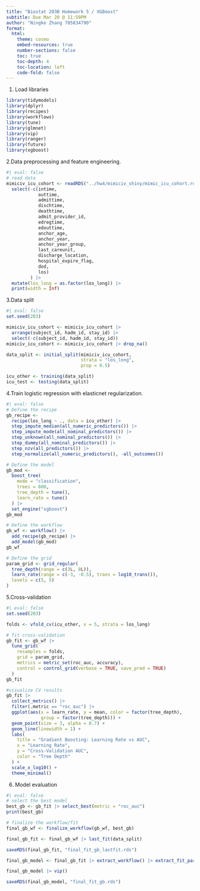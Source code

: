 ```yaml
---
title: "Biostat 203B Homework 5 / XGBoost"
subtitle: Due Mar 20 @ 11:59PM
author: "Ningke Zhang 705834790"
format:
  html:
    theme: cosmo
    embed-resources: true
    number-sections: false
    toc: true
    toc-depth: 4
    toc-location: left
    code-fold: false
---
```


1. Load libraries
```r
library(tidymodels)
library(dplyr)
library(recipes)
library(workflows)
library(tune)
library(glmnet)
library(vip)
library(ranger)
library(future)
library(xgboost)
```
2.Data preprocessing and feature engineering.
```r
#| eval: false
# read data
mimiciv_icu_cohort <- readRDS("../hw4/mimiciv_shiny/mimic_icu_cohort.rds") |>
  select(-c(intime, 
            outtime, 
            admittime,
            dischtime,
            deathtime,
            admit_provider_id,
            edregtime,
            edouttime,
            anchor_age,
            anchor_year,
            anchor_year_group,
            last_careunit,
            discharge_location,
            hospital_expire_flag,
            dod,
            los)
         ) |>
  mutate(los_long = as.factor(los_long)) |>
  print(width = Inf)
```
3.Data split
```r
#| eval: false
set.seed(203)

mimiciv_icu_cohort <- mimiciv_icu_cohort |>
  arrange(subject_id, hadm_id, stay_id) |>
  select(-c(subject_id, hadm_id, stay_id))
mimiciv_icu_cohort <- mimiciv_icu_cohort |> drop_na()

data_split <- initial_split(mimiciv_icu_cohort, 
                            strata = "los_long", 
                            prop = 0.5)

icu_other <- training(data_split)
icu_test <- testing(data_split)
```
4.Train logistic regression with elasticnet regularization.
```r
#| eval: false
# Define the recipe
gb_recipe <- 
  recipe(los_long ~ ., data = icu_other) |>
  step_impute_median(all_numeric_predictors()) |>
  step_impute_mode(all_nominal_predictors()) |>
  step_unknown(all_nominal_predictors()) |>
  step_dummy(all_nominal_predictors()) |>
  step_nzv(all_predictors()) |>  
  step_normalize(all_numeric_predictors(), -all_outcomes())

# Define the model
gb_mod <-
  boost_tree(
    mode = "classification",
    trees = 600, 
    tree_depth = tune(),
    learn_rate = tune()
  ) |> 
  set_engine("xgboost")
gb_mod

# Define the workflow
gb_wf <- workflow() |>
  add_recipe(gb_recipe) |>
  add_model(gb_mod)
gb_wf

# Define the grid
param_grid <- grid_regular(
  tree_depth(range = c(3L, 8L)),  
  learn_rate(range = c(-3, -0.5), trans = log10_trans()),
  levels = c(5, 5)
)
```
5.Cross-validation
```r
#| eval: false
set.seed(203)

folds <- vfold_cv(icu_other, v = 5, strata = los_long)

# fit cross-validation
gb_fit <- gb_wf |>
  tune_grid(
    resamples = folds,
    grid = param_grid,
    metrics = metric_set(roc_auc, accuracy),
    control = control_grid(verbose = TRUE, save_pred = TRUE)
  )
gb_fit

#visualize CV results
gb_fit |>
  collect_metrics() |> 
  filter(.metric == "roc_auc") |>
  ggplot(aes(x = learn_rate, y = mean, color = factor(tree_depth), 
             group = factor(tree_depth))) +
  geom_point(size = 3, alpha = 0.7) + 
  geom_line(linewidth = 1) +
  labs(
    title = "Gradient Boosting: Learning Rate vs AUC",
    x = "Learning Rate",
    y = "Cross-Validation AUC",
    color = "Tree Depth"
  ) +
  scale_x_log10() +
  theme_minimal()
```
6. Model evaluation
```r
#| eval: false
# select the best model
best_gb <- gb_fit |> select_best(metric = "roc_auc")
print(best_gb)

# finalize the workflow/fit
final_gb_wf <- finalize_workflow(gb_wf, best_gb)

final_gb_fit <- final_gb_wf |> last_fit(data_split)

saveRDS(final_gb_fit, "final_fit_gb_lastfit.rds")

final_gb_model <- final_gb_fit |> extract_workflow() |> extract_fit_parsnip()

final_gb_model |> vip()

saveRDS(final_gb_model, "final_fit_gb.rds")
```